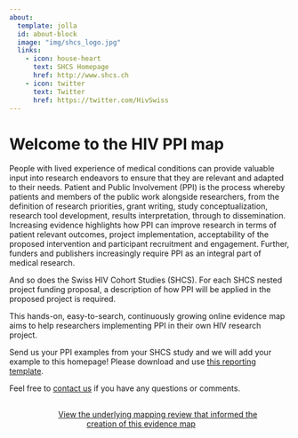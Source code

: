 ```yaml
---
about:
  template: jolla
  id: about-block
  image: "img/shcs_logo.jpg"
  links:
    - icon: house-heart
      text: SHCS Homepage
      href: http://www.shcs.ch
    - icon: twitter
      text: Twitter
      href: https://twitter.com/HivSwiss
---
```


::: {#about-block}
:::

# Welcome to the HIV PPI map

People with lived experience of medical conditions can provide valuable input into research endeavors to ensure that they are relevant and adapted to their needs. Patient and Public Involvement (PPI) is the process whereby patients and members of the public work alongside researchers, from the definition of research priorities, grant writing, study conceptualization, research tool development, results interpretation, through to dissemination. Increasing evidence highlights how PPI can improve research in terms of patient relevant outcomes, project implementation, acceptability of the proposed intervention and participant recruitment and engagement. Further, funders and publishers increasingly require PPI as an integral part of medical research.

And so does the Swiss HIV Cohort Studies (SHCS). For each SHCS nested project funding proposal, a description of how PPI will be applied in the proposed project is required.

This hands-on, easy-to-search, continuously growing online evidence map aims to help researchers implementing PPI in their own HIV research project. 

Send us your PPI examples from your SHCS study and we will add your example to this homepage! Please download and use <a href="https://osf.io/njqk2" target="_blank">this reporting template</a>. 

Feel free to [contact us](mailto:David.Jackson-Perry©chuv.ch) if you have any questions or comments.

```{=html}
<div  style="margin: 30px; text-align: center;">
<a class="btn btn-primary" href="xxx" role="button" target="_blank" style="padding: 15px 30px;">View the underlying mapping review that informed the creation of this evidence map</a>
</div>
```
